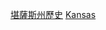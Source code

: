 {{container category}}
{{Commons category|History of Kansas|History of Kansas by period}}

[[Category:堪薩斯州歷史|]]
[[Category:美国各州各时代历史|Kansas]]